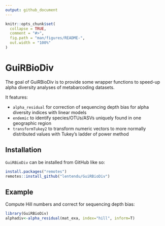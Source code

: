 ```yaml
---
output: github_document
---
```


<!-- README.md is generated from README.Rmd. Please edit that file -->

```r
knitr::opts_chunk$set(
  collapse = TRUE,
  comment = "#>",
  fig.path = "man/figures/README-",
  out.width = "100%"
)
```

# GuiRBioDiv

<!-- badges: start -->
<!-- badges: end -->

The goal of GuiRBioDiv is to provide some wrapper functions to speed-up alpha diversity analyses of metabarcoding datasets.

It features:

-   `alpha_residual` for correction of sequencing depth bias for alpha diversity indices with linear models
-   `endemic` to identify species/OTUs/ASVs uniquely found in one geographic region
-   `transformTukey2` to transform numeric vectors to more normally distributed values with Tukey's ladder of power method


## Installation

`GuiRBioDiv` can be installed from GitHub like so:

``` r
install.packages("remotes")
remotes::install_github("lentendu/GuiRBioDiv")
```

## Example

Compute Hill numbers and correct for sequencing depth bias:

```r
library(GuiRBioDiv)
alphadiv<-alpha_residual(mat_exa, index="hill", inform=T)
```
